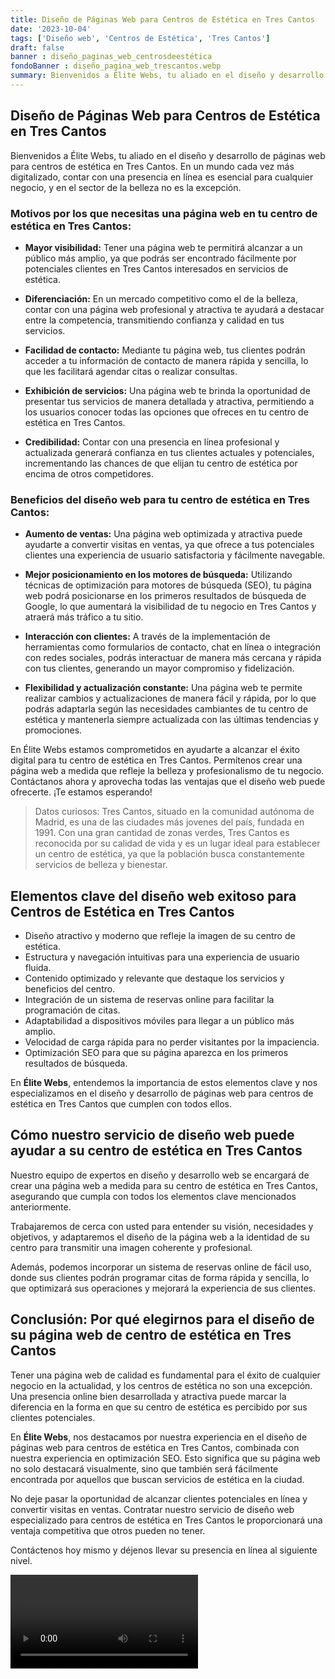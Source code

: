 ```yaml
---
title: Diseño de Páginas Web para Centros de Estética en Tres Cantos
date: '2023-10-04'
tags: ['Diseño web', 'Centros de Estética', 'Tres Cantos']
draft: false
banner : diseño_paginas_web_centrosdeestética
fondoBanner : diseño_pagina_web_trescantos.webp
summary: Bienvenidos a Élite Webs, tu aliado en el diseño y desarrollo de páginas web para centros de estética en Tres Cantos. En un mundo cada vez más digitalizado, contar con una presencia en línea es esencial para cualquier negocio, y en el sector de la belleza no es la excepción.
---
```


## Diseño de Páginas Web para Centros de Estética en Tres Cantos

Bienvenidos a Élite Webs, tu aliado en el diseño y desarrollo de páginas web para centros de estética en Tres Cantos. En un mundo cada vez más digitalizado, contar con una presencia en línea es esencial para cualquier negocio, y en el sector de la belleza no es la excepción.

### Motivos por los que necesitas una página web en tu centro de estética en Tres Cantos:

- **Mayor visibilidad:** Tener una página web te permitirá alcanzar a un público más amplio, ya que podrás ser encontrado fácilmente por potenciales clientes en Tres Cantos interesados en servicios de estética.

- **Diferenciación:** En un mercado competitivo como el de la belleza, contar con una página web profesional y atractiva te ayudará a destacar entre la competencia, transmitiendo confianza y calidad en tus servicios.

- **Facilidad de contacto:** Mediante tu página web, tus clientes podrán acceder a tu información de contacto de manera rápida y sencilla, lo que les facilitará agendar citas o realizar consultas.

- **Exhibición de servicios:** Una página web te brinda la oportunidad de presentar tus servicios de manera detallada y atractiva, permitiendo a los usuarios conocer todas las opciones que ofreces en tu centro de estética en Tres Cantos.

- **Credibilidad:** Contar con una presencia en línea profesional y actualizada generará confianza en tus clientes actuales y potenciales, incrementando las chances de que elijan tu centro de estética por encima de otros competidores.

### Beneficios del diseño web para tu centro de estética en Tres Cantos:

- **Aumento de ventas:** Una página web optimizada y atractiva puede ayudarte a convertir visitas en ventas, ya que ofrece a tus potenciales clientes una experiencia de usuario satisfactoria y fácilmente navegable.

- **Mejor posicionamiento en los motores de búsqueda:** Utilizando técnicas de optimización para motores de búsqueda (SEO), tu página web podrá posicionarse en los primeros resultados de búsqueda de Google, lo que aumentará la visibilidad de tu negocio en Tres Cantos y atraerá más tráfico a tu sitio.

- **Interacción con clientes:** A través de la implementación de herramientas como formularios de contacto, chat en línea o integración con redes sociales, podrás interactuar de manera más cercana y rápida con tus clientes, generando un mayor compromiso y fidelización.

- **Flexibilidad y actualización constante:** Una página web te permite realizar cambios y actualizaciones de manera fácil y rápida, por lo que podrás adaptarla según las necesidades cambiantes de tu centro de estética y mantenerla siempre actualizada con las últimas tendencias y promociones.

En Élite Webs estamos comprometidos en ayudarte a alcanzar el éxito digital para tu centro de estética en Tres Cantos. Permítenos crear una página web a medida que refleje la belleza y profesionalismo de tu negocio. Contáctanos ahora y aprovecha todas las ventajas que el diseño web puede ofrecerte. ¡Te estamos esperando!

> Datos curiosos: Tres Cantos, situado en la comunidad autónoma de Madrid, es una de las ciudades más jovenes del país, fundada en 1991. Con una gran cantidad de zonas verdes, Tres Cantos es reconocida por su calidad de vida y es un lugar ideal para establecer un centro de estética, ya que la población busca constantemente servicios de belleza y bienestar.

<GifSeo />

<Cta />

## Elementos clave del diseño web exitoso para Centros de Estética en Tres Cantos

- Diseño atractivo y moderno que refleje la imagen de su centro de estética.
- Estructura y navegación intuitivas para una experiencia de usuario fluida.
- Contenido optimizado y relevante que destaque los servicios y beneficios del centro.
- Integración de un sistema de reservas online para facilitar la programación de citas.
- Adaptabilidad a dispositivos móviles para llegar a un público más amplio.
- Velocidad de carga rápida para no perder visitantes por la impaciencia.
- Optimización SEO para que su página aparezca en los primeros resultados de búsqueda.

En **Élite Webs**, entendemos la importancia de estos elementos clave y nos especializamos en el diseño y desarrollo de páginas web para centros de estética en Tres Cantos que cumplen con todos ellos.

## Cómo nuestro servicio de diseño web puede ayudar a su centro de estética en Tres Cantos

Nuestro equipo de expertos en diseño y desarrollo web se encargará de crear una página web a medida para su centro de estética en Tres Cantos, asegurando que cumpla con todos los elementos clave mencionados anteriormente. 

Trabajaremos de cerca con usted para entender su visión, necesidades y objetivos, y adaptaremos el diseño de la página web a la identidad de su centro para transmitir una imagen coherente y profesional.

Además, podemos incorporar un sistema de reservas online de fácil uso, donde sus clientes podrán programar citas de forma rápida y sencilla, lo que optimizará sus operaciones y mejorará la experiencia de sus clientes.

## Conclusión: Por qué elegirnos para el diseño de su página web de centro de estética en Tres Cantos

Tener una página web de calidad es fundamental para el éxito de cualquier negocio en la actualidad, y los centros de estética no son una excepción. Una presencia online bien desarrollada y atractiva puede marcar la diferencia en la forma en que su centro de estética es percibido por sus clientes potenciales.

En **Élite Webs**, nos destacamos por nuestra experiencia en el diseño de páginas web para centros de estética en Tres Cantos, combinada con nuestra experiencia en optimización SEO. Esto significa que su página web no solo destacará visualmente, sino que también será fácilmente encontrada por aquellos que buscan servicios de estética en la ciudad.

No deje pasar la oportunidad de alcanzar clientes potenciales en línea y convertir visitas en ventas. Contratar nuestro servicio de diseño web especializado para centros de estética en Tres Cantos le proporcionará una ventaja competitiva que otros pueden no tener.

Contáctenos hoy mismo y déjenos llevar su presencia en línea al siguiente nivel.

<Video />

<CtaBot job='Centros de Estética' city='Tres Cantos'/>

<Gmaps query='Tres Cantos+españa+maps' />